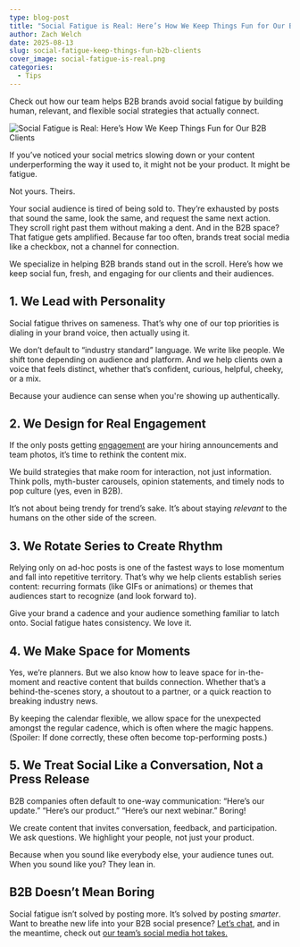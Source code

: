 ```yaml
---
type: blog-post
title: "Social Fatigue is Real: Here’s How We Keep Things Fun for Our B2B Clients"
author: Zach Welch
date: 2025-08-13
slug: social-fatigue-keep-things-fun-b2b-clients
cover_image: social-fatigue-is-real.png
categories:
  - Tips
---
```

Check out how our team helps B2B brands avoid social fatigue by building human, relevant, and flexible social strategies that actually connect.

![Social Fatigue is Real: Here’s How We Keep Things Fun for Our B2B Clients](social-fatigue-is-real.png)

If you’ve noticed your social metrics slowing down or your content underperforming the way it used to, it might not be your product. It might be fatigue.

Not yours. Theirs.

Your social audience is tired of being sold to. They’re exhausted by posts that sound the same, look the same, and request the same next action. They scroll right past them without making a dent. And in the B2B space? That fatigue gets amplified. Because far too often, brands treat social media like a checkbox, not a channel for connection.

We specialize in helping B2B brands stand out in the scroll. Here’s how we keep social fun, fresh, and engaging for our clients and their audiences.

## 1. We Lead with Personality

Social fatigue thrives on sameness. That’s why one of our top priorities is dialing in your brand voice, then actually using it.

We don’t default to “industry standard” language. We write like people. We shift tone depending on audience and platform. And we help clients own a voice that feels distinct, whether that’s confident, curious, helpful, cheeky, or a mix.

Because your audience can sense when you're showing up authentically.

## 2. We Design for Real Engagement

If the only posts getting [engagement](https://brandglue.com/blog/social-media-engagement-down-seven-things-do/) are your hiring announcements and team photos, it’s time to rethink the content mix.

We build strategies that make room for interaction, not just information. Think polls, myth-buster carousels, opinion statements, and timely nods to pop culture (yes, even in B2B).

It’s not about being trendy for trend’s sake. It’s about staying *relevant* to the humans on the other side of the screen.

## 3. We Rotate Series to Create Rhythm

Relying only on ad-hoc posts is one of the fastest ways to lose momentum and fall into repetitive territory. That’s why we help clients establish series content: recurring formats (like GIFs or animations) or themes that audiences start to recognize (and look forward to).

Give your brand a cadence and your audience something familiar to latch onto. Social fatigue hates consistency. We love it.

## 4. We Make Space for Moments

Yes, we’re planners. But we also know how to leave space for in-the-moment and reactive content that builds connection. Whether that’s a behind-the-scenes story, a shoutout to a partner, or a quick reaction to breaking industry news.

By keeping the calendar flexible, we allow space for the unexpected amongst the regular cadence, which is often where the magic happens. (Spoiler: If done correctly, these often become top-performing posts.)

## 5. We Treat Social Like a Conversation, Not a Press Release

B2B companies often default to one-way communication: “Here’s our update.” “Here’s our product.” “Here’s our next webinar.” Boring! 

We create content that invites conversation, feedback, and participation. We ask questions. We highlight your people, not just your product.

Because when you sound like everybody else, your audience tunes out. When you sound like you? They lean in.

## B2B Doesn’t Mean Boring

Social fatigue isn’t solved by posting more. It’s solved by posting *smarter*. Want to breathe new life into your B2B social presence? [Let’s chat](https://brandglue.com/), and in the meantime, check out [our team’s social media hot takes.](https://brandglue.com/blog/b2b-social-hot-takes/)